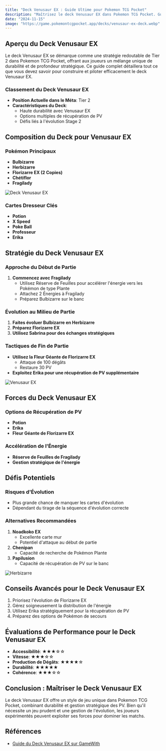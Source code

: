 ```yaml
---
title: "Deck Venusaur EX : Guide Ultime pour Pokemon TCG Pocket"
description: "Maîtrisez le deck Venusaur EX dans Pokemon TCG Pocket. Guide complet couvrant la stratégie du deck, l'analyse des cartes."
date: "2024-11-15"
image: "https://game.pokemontcgpocket.app/decks/venusaur-ex-deck.webp"
---
```


## Aperçu du Deck Venusaur EX

Le deck Venusaur EX se démarque comme une stratégie redoutable de Tier 2 dans Pokemon TCG Pocket, offrant aux joueurs un mélange unique de durabilité et de profondeur stratégique. Ce guide complet détaillera tout ce que vous devez savoir pour construire et piloter efficacement le deck Venusaur EX.

### Classement du Deck Venusaur EX
- **Position Actuelle dans le Méta**: Tier 2
- **Caractéristiques du Deck**:
  - Haute durabilité avec Venusaur EX
  - Options multiples de récupération de PV
  - Défis liés à l'évolution Stage 2

## Composition du Deck pour Venusaur EX

### Pokémon Principaux
- **Bulbizarre**
- **Herbizarre**
- **Florizarre EX (2 Copies)**
- **Chétiflor**
- **Fragilady**

![Deck Venusaur EX](https://game.pokemontcgpocket.app/decks/venusaur-ex-deck.webp)

### Cartes Dresseur Clés
- **Potion**
- **X Speed**
- **Poke Ball**
- **Professeur**
- **Erika**

## Stratégie du Deck Venusaur EX

### Approche du Début de Partie
1. **Commencez avec Fragilady**
   - Utilisez Réserve de Feuilles pour accélérer l'énergie vers les Pokémon de type Plante
   - Attachez 2 Énergies à Fragilady
   - Préparez Bulbizarre sur le banc

### Évolution au Milieu de Partie
1. **Faites évoluer Bulbizarre en Herbizarre**
2. **Préparez Florizarre EX**
3. **Utilisez Sabrina pour des échanges stratégiques**

### Tactiques de Fin de Partie
- **Utilisez la Fleur Géante de Florizarre EX**
  - Attaque de 100 dégâts
  - Restaure 30 PV
- **Exploitez Erika pour une récupération de PV supplémentaire**

![Venusaur EX](https://game.pokemontcgpocket.app/pokemon_37.png)

## Forces du Deck Venusaur EX

### Options de Récupération de PV
- **Potion**
- **Erika**
- **Fleur Géante de Florizarre EX**

### Accélération de l'Énergie
- **Réserve de Feuilles de Fragilady**
- **Gestion stratégique de l'énergie**

## Défis Potentiels

### Risques d'Évolution
- Plus grande chance de manquer les cartes d'évolution
- Dépendant du tirage de la séquence d'évolution correcte

### Alternatives Recommandées
1. **Noadkoko EX**
   - Excellente carte mur
   - Potentiel d'attaque au début de partie
2. **Chenipan**
   - Capacité de recherche de Pokémon Plante
3. **Papilusion**
   - Capacité de récupération de PV sur le banc

![Herbizarre](https://game.pokemontcgpocket.app/pokemon_72.png)

## Conseils Avancés pour le Deck Venusaur EX

1. Priorisez l'évolution de Florizarre EX
2. Gérez soigneusement la distribution de l'énergie
3. Utilisez Erika stratégiquement pour la récupération de PV
4. Préparez des options de Pokémon de secours

## Évaluations de Performance pour le Deck Venusaur EX

- **Accessibilité**: ★★★☆☆
- **Vitesse**: ★★★☆☆
- **Production de Dégâts**: ★★★★☆
- **Durabilité**: ★★★★★
- **Cohérence**: ★★★☆☆

## Conclusion : Maîtriser le Deck Venusaur EX

Le deck Venusaur EX offre un style de jeu unique dans Pokemon TCG Pocket, combinant durabilité et gestion stratégique des PV. Bien qu'il nécessite un jeu prudent et une gestion de l'évolution, les joueurs expérimentés peuvent exploiter ses forces pour dominer les matchs.

## Références
- [Guide du Deck Venusaur EX sur GameWith](https://gamewith.net/pokemon-tcg-pocket/48969)